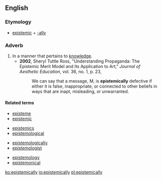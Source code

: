 ==English==

===Etymology===
* [[epistemic]] + [[-ally]]

===Adverb===
{{en-adv}}

# In a manner that pertains to [[knowledge]].
#* '''2002''', Sheryl Tuttle Ross, "Understanding Propaganda: The Epistemic Merit Model and Its Application to Art," ''Journal of Aesthetic Education'', vol. 36, no. 1, p. 23,
#*: We can say that a message, M, is '''epistemically''' defective if either it is false, inappropriate, or connected to other beliefs in ways that are inapt, misleading, or unwarranted.

====Related terms====
{{top4}}
* [[episteme]]
* [[epistemic]]
{{mid4}}
* [[epistemics]]
* [[epistemological]]
{{mid4}}
* [[epistemologically]]
* [[epistemologist]]
{{mid4}}
* [[epistemology]]
* [[epistemonical]]
{{bottom}}

[[ko:epistemically]]
[[io:epistemically]]
[[pl:epistemically]]